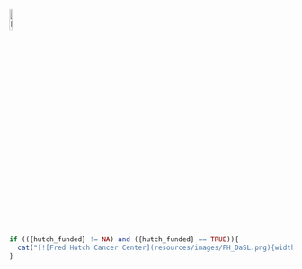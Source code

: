 <!-- no header needed -->

<!--
Center these logos
-->

[![ITCR](resources/images/ITCRLogo.png){width=10% height=10%}](https://itcr.cancer.gov)

```r
if (({hutch_funded} != NA) and ({hutch_funded} == TRUE)){
  cat("[![Fred Hutch Cancer Center](resources/images/FH_DaSL.png){width=10% height=10%}](https://www.fredhutch.org/en/about/about-the-hutch.html)")
}
```
